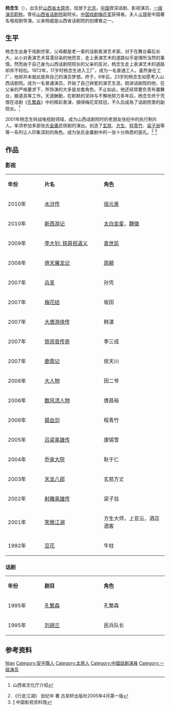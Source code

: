 {{藝人
| 姓名 = 杨念生
| 類型 = 男艺人
| 圖片 =
| 圖片尺寸 =
| 綽號 = 杨老四
| 國籍 = {{PRC}}
| 籍貫 = [[河北|河北]][[安平县|安平]]
| 出生日期 = {{birth_date_and _age|1955|7|1}}
| 出生地點 = {{CHN}}[[山西|山西]][[太原|太原]]
| 語言 = 汉语普通话
| 活躍年代 = 1992年至今
| 職業 = 演员，制片主任
| awards = 第十三届中国戏剧[[梅花奖|梅花奖]]<br>第六届中国话剧[[金狮奖|金狮奖]]
| 網站 = 
}}

'''杨念生'''（{{bd|1955年|7月1日|||catIdx=Yang}}），出生於[[山西省|山西省]][[太原市|太原市]]，现居于[[北京|北京]]。[[中国|中国]]資深话剧、影视演员，[[一级演员|一级演员]][[职称|职称]]。曾任[[山西省话剧院|山西省话剧院]]副院长。[[中国戏剧梅花奖|中国戏剧梅花奖]]获得者。夫人[[斗琪|斗琪]]是中国著名电视剧导演。父亲杨威是山西省话剧院的创建者之一。

== 生平 ==
杨念生出身于戏剧世家，父母都是老一辈的话剧表演艺术家。对于在舞台幕后长大，从小对表演艺术耳濡目染的他而言，走上表演艺术的道路似乎是理所当然的事情。然而由于自己身为山西话剧院院长的父亲的反对，杨念生走上表演艺术的道路却并不轻松。1972年，17岁时杨念生进入工厂，成为一名普通工人。虽然身在工厂，他却并未就此放弃自己的演员梦想。终于，6年后，23岁的杨念生如愿考入山西话剧院。成为一名普通演员，开始了自己钟爱的演艺生涯。刚进话剧院的他，在父亲的严格要求下，所饰演的大多是龙套角色。不止如此，他还经常要负责布置舞台，搬道具等工作。天道酬勤，在默默的坚持与不懈地努力多年后，杨念生终于凭借在话剧《[[孔繁森|孔繁森]]》中的精彩表演，摘得梅花奖桂冠，不久后成為了话剧院里的副院长。<ref>{{cite web |url=http://www.sxwh.gov.cn/Article_Show.asp?ArticleID=281&Classid=5 |title=存档副本 |accessdate=2009-11-25 |deadurl=yes |archiveurl=https://web.archive.org/web/20120523172210/http://www.sxwh.gov.cn/Article_Show.asp?ArticleID=281&Classid=5 |archivedate=2012-05-23 }} 山西省文化厅介绍</ref>

2001年杨念生转战电视剧领域，成为山西话剧院时的老朋友张纪中的执行制片人。率须参加多部张氏[[金庸|金庸]]武侠剧的演出。创造了[[玄慈|玄慈]]、[[方生|方生]]、[[程青竹|程青竹]]、[[梁子翁|梁子翁]]等等一系列让人印象深刻的角色。成为张氏金庸剧中的一张十分熟悉的面孔。<ref>《行走江湖》 张纪中 著 古吴轩出版社2005年4月第一版</ref>
<ref>[http://bj.cnmdb.com/name/128561/]{{dead link|date=2018年3月 |bot=InternetArchiveBot |fix-attempted=yes }} 中国影视资料馆</ref>

==作品==
===影视===

{|class="wikitable" width="550"
|- style="background:snow; color:black" align=center
|style="width:7%"|'''年份'''||style="width:14%"|'''片名'''||style="width:15%"|'''角色'''
|-
|2010年||[[水浒传_(2011年电视剧)|水浒传]]||[[宿元景|宿元景]]
|-
|2010年||[[西遊記_(2011年電視劇)|新西游记]]||[[太白金星|太白金星]]，[[魏徵|魏徵]]
|-
|2009年||[[李大钊:_铁肩担道义|李大钊: 铁肩担道义]]||[[袁世凯|袁世凯]]
|-
|2008年||[[倚天屠龙记|倚天屠龙记]]||[[周颠|周颠]]
|-
|2007年||[[兵圣|兵圣]]||孙凭
|-
|2007年||[[梅花结|梅花结]]||坂田
|-
|2007年||[[大唐游侠传|大唐游侠传]]||韩湛
|-
|2007年||[[铁观音传奇|铁观音传奇]]||李三成
|-
|2007年||[[鹿鼎记|鹿鼎记]]||徐天川
|-
|2006年||[[大人物|大人物]]||田二爷
|-
|2006年||[[数风流人物|数风流人物]]||唐昌裕
|-
|2006年||[[碧血剑_(2007年电视剧)|碧血剑]]||程青竹
|-
|2005年||[[吕梁英雄传|吕梁英雄传]]||康锡雪
|-
|2004年||[[乔家大院|乔家大院]]||耿于仁
|-
|2003年||[[天龙八部|天龙八部]]||玄慈方丈
|-
|2002年||[[射雕英雄传|射雕英雄传]]||梁子翁
|-
|2001年||[[笑傲江湖|笑傲江湖]]||方生大师，上官云，酒店酒客
|-
|1992年||[[豆花|豆花]]||牛柱
|}

===话剧===

{|class="wikitable" width="550"
|- style="background:snow; color:black" align=center
|style="width:7%"|'''年份'''||style="width:14%"|'''剧目'''||style="width:15%"|'''角色'''
|-
|1995年||[[孔繁森|孔繁森]]||孔繁森
|-
|1995年||[[刘胡兰|刘胡兰]]||民兵队长
|}

== 参考资料 ==
{{reflist}}

{{中國戲劇梅花獎}}

{{Authority control}}
{{DEFAULTSORT:Yang niansheng}}
[[Category:杨姓|Nian]]
[[Category:安平縣人|Category:安平縣人]]
[[Category:太原人|Category:太原人]]
[[Category:中國話劇演員|Category:中國話劇演員]]
[[Category:一级演员|Category:一级演员]]